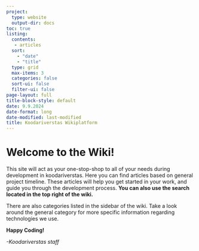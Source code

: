 ```yaml
---
project:
  type: website
  output-dir: docs
toc: true
listing:
  contents: 
   - articles
  sort: 
    - "date"
    - "title"
  type: grid
  max-items: 3
  categories: false
  sort-ui: false
  filter-ui: false
page-layout: full
title-block-style: default
date: 9.9.2024
date-format: long
date-modified: last-modified
title: Koodariverstas Wikiplatform
---
```


# Welcome to the Wiki!

This site will act as your one-stop-shop to all of your needs during development in koodariverstas. Here you can find articles based on general project timeline. These articles will help you get started in your work, and guide you through the development process. **You can also use the search located in the top right of the wiki.**

There are also categories listed in the sidebar of the wiki. Take a look around the general category for more specific information regarding technologies we use.

**Happy Coding!**

*-Koodariverstas staff*